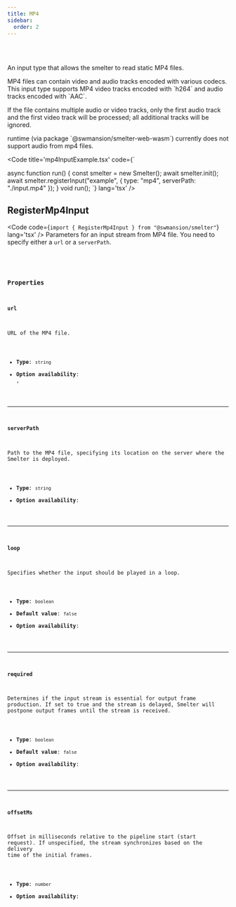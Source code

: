 ```yaml
---
title: MP4
sidebar:
  order: 2
---
```


<Badge text="Node.js" variant="tip" size="large" />
<Badge text="Browser (WASM)" variant="tip" size="large" />

<br />
<br />

An input type that allows the smelter to read static MP4 files.

<Aside>
MP4 files can contain video and audio tracks encoded with various codecs. This input type supports MP4 video tracks encoded with `h264` and audio tracks encoded with `AAC`.

If the file contains multiple audio or video tracks, only the first audio track and the first video track will be processed; all additional tracks will be ignored.
</Aside>
<Aside type='caution'> <Badge text="Browser (WASM)" variant="tip" /> runtime (via package `@swmansion/smelter-web-wasm`) currently does not support audio from mp4 files.</Aside>

<Code title='mp4InputExample.tsx' code={`

async function run() {
    const smelter = new Smelter();
    await smelter.init();
    await smelter.registerInput("example", {
        type: "mp4",
        serverPath: "./input.mp4"
    });
}
void run();
`} lang='tsx' />

## RegisterMp4Input
<Code code={`import { RegisterMp4Input } from "@swmansion/smelter"`} lang='tsx' />
Parameters for an input stream from MP4 file. You need to specify either a `url` or a `serverPath`.

<CollapsibleDetails summaryTitle='Type definitions' open>
<Code code={`
type RegisterMp4Input = {
    url?: string;
    serverPath?: string;
    loop?: bool;
    required?: bool;
    offsetMs?: f64;
}
`} lang='tsx' />
</CollapsibleDetails>

### Properties

#### url
URL of the MP4 file.

- **Type**: `string`
- **Option availability**: <Badge text="Node.js" variant="tip" />, <Badge text="Browser (WASM)" variant="tip" />
---

#### serverPath
Path to the MP4 file, specifying its location on the server where the Smelter is deployed.

- **Type**: `string`
- **Option availability**: <Badge text="Node.js" variant="tip" /> 

---

#### loop
Specifies whether the input should be played in a loop.

- **Type**: `boolean`
- **Default value**: `false`
- **Option availability**: <Badge text="Node.js" variant="tip" /> 

---

#### required
Determines if the input stream is essential for output frame production. If set to true and the stream is delayed, Smelter will postpone output frames until the stream is received.

- **Type**: `boolean`
- **Default value**: `false`
- **Option availability**: <Badge text="Node.js" variant="tip" /> 

---

#### offsetMs
Offset in milliseconds relative to the pipeline start (start request). If unspecified, the stream synchronizes based on the delivery time of the initial frames.

- **Type**: `number`
- **Option availability**: <Badge text="Node.js" variant="tip" /> 
